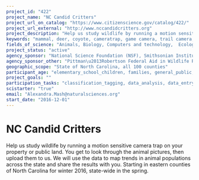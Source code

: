 ```yaml
---
project_id: "422"
project_name: "NC Candid Critters"
project_url_on_catalog: "https://www.citizenscience.gov/catalog/422/"
project_url_external: "http://www.nccandidcritters.org"
project_description: "Help us study wildlife by running a motion sensitive  camera trap  on your property or public land. You get to look through the animal pictures, then upload them to us. We will use the data to map trends in animal populations across the state and share the results with you. Starting in eastern counties of North Carolina for winter 2016, state-wide in the spring."
keywords: "mammal, deer, coyote, cameratrap, game camera, trail camera, bear, turkey, squirrel"
fields_of_science: "Animals, Biology, Computers and technology,  Ecology and environment,  Nature and outdoors"
project_status: "active"
agency_sponsor: "National Science Foundation (NSF), Smithsonian Institution (SI)"
agency_sponsor_other: "Pittman\u2013Robertson Federal Aid in Wildlife Restoration Act"
geographic_scope: "State of North Carolina, all 100 counties"
participant_age: "elementary_school_children, families, general_public, middle_school_children, teens"
project_goals: ""
participation_tasks: "classification_tagging, data_analysis, data_entry, finding_entities, geolocation, identification, photography, site_selection_description"
scistarter: "true"
email: "Alexandra.Mash@naturalsciences.org"
start_date: "2016-12-01"
---
```


# NC Candid Critters

Help us study wildlife by running a motion sensitive  camera trap  on your property or public land. You get to look through the animal pictures, then upload them to us. We will use the data to map trends in animal populations across the state and share the results with you. Starting in eastern counties of North Carolina for winter 2016, state-wide in the spring.
